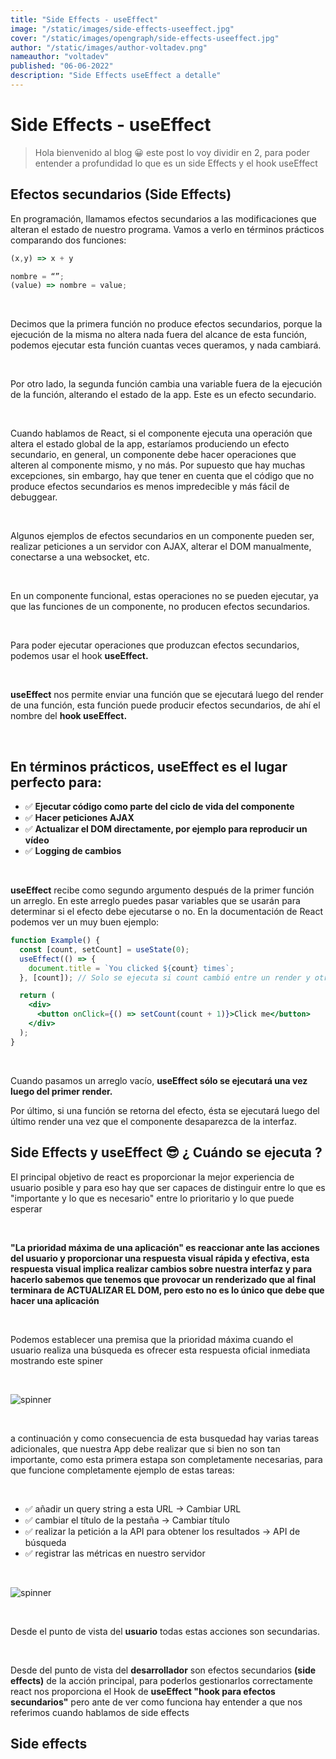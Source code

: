 ```yaml
---
title: "Side Effects - useEffect"
image: "/static/images/side-effects-useeffect.jpg"
cover: "/static/images/opengraph/side-effects-useeffect.jpg"
author: "/static/images/author-voltadev.png"
nameauthor: "voltadev"
published: "06-06-2022"
description: "Side Effects useEffect a detalle"
---
```


# Side Effects - useEffect

> Hola bienvenido al blog 😀 este post lo voy dividir en 2, para poder entender a profundidad lo que
> es un side Effects y el hook useEffect

## Efectos secundarios (Side Effects)

En programación, llamamos efectos secundarios a las modificaciones que alteran el
estado de nuestro programa. Vamos a verlo en términos prácticos comparando dos funciones:

```js
(x,y) => x + y

nombre = “”;
(value) => nombre = value;
```

<br />

Decimos que la primera función no produce efectos secundarios, porque la ejecución de
la misma no altera nada fuera del alcance de esta función, podemos ejecutar esta función
cuantas veces queramos, y nada cambiará.

<br />

Por otro lado, la segunda función cambia una variable fuera de la ejecución de la
función, alterando el estado de la app. Este es un efecto secundario.

<br />

Cuando hablamos de React, si el componente ejecuta una operación que altera el estado
global de la app, estaríamos produciendo un efecto secundario, en general, un componente
debe hacer operaciones que alteren al componente mismo, y no más. Por supuesto que
hay muchas excepciones, sin embargo, hay que tener en cuenta que el código que no
produce efectos secundarios es menos impredecible y más fácil de debuggear.

<br />

Algunos ejemplos de efectos secundarios en un componente pueden ser, realizar peticiones
a un servidor con AJAX, alterar el DOM manualmente, conectarse a una websocket, etc.

<br />

En un componente funcional, estas operaciones no se pueden ejecutar, ya que las funciones
de un componente, no producen efectos secundarios.

<br />

Para poder ejecutar operaciones que produzcan efectos secundarios, podemos usar el
hook **useEffect.**

<br />

**useEffect** nos permite enviar una función que se ejecutará luego del render de
una función, esta función puede producir efectos secundarios, de ahí el nombre del
**hook useEffect.**

<br />

## En términos prácticos, useEffect es el lugar perfecto para:

- <span className="list-icon">✅ </span> <b>
    Ejecutar código como parte del ciclo de vida del componente
  </b>
- <span className="list-icon">✅ </span> <b>Hacer peticiones AJAX</b>
- <span className="list-icon">✅ </span> <b>
    Actualizar el DOM directamente, por ejemplo para reproducir un vídeo
  </b>
- <span className="list-icon">✅ </span> <b>Logging de cambios</b>

<br />

**useEffect** recibe como segundo argumento después de la primer función un arreglo.
En este arreglo puedes pasar variables que se usarán para determinar si el efecto debe ejecutarse o no.
En la documentación de React podemos ver un muy buen ejemplo:

```jsx import React, {(useState, useEffect)} from "react";
function Example() {
  const [count, setCount] = useState(0);
  useEffect(() => {
    document.title = `You clicked ${count} times`;
  }, [count]); // Solo se ejecuta si count cambió entre un render y otro

  return (
    <div>
      <button onClick={() => setCount(count + 1)}>Click me</button>
    </div>
  );
}
```

<br />

Cuando pasamos un arreglo vacío, **useEffect sólo se ejecutará una vez luego del primer render.**

Por último, si una función se retorna del efecto, ésta se ejecutará luego del último render una vez
que el componente desaparezca de la interfaz.

## Side Effects y useEffect 😎 ¿ Cuándo se ejecuta ?

El principal objetivo de react es proporcionar la mejor experiencia de usuario posible y para eso
hay que ser capaces de distinguir entre lo que es "importante y lo que es necesario" entre lo prioritario
y lo que puede esperar

<br />

**"La prioridad máxima de una aplicación" es reaccionar ante las acciones del usuario y proporcionar una respuesta visual rápida y efectiva, esta respuesta visual implica realizar cambios sobre nuestra interfaz y para hacerlo sabemos que tenemos que provocar un renderizado que al final terminara de ACTUALIZAR EL DOM, pero esto no es lo único que debe que hacer una aplicación**

<br />

Podemos establecer una premisa que la prioridad máxima cuando el usuario realiza una búsqueda
es ofrecer esta respuesta oficial inmediata mostrando este spiner

<br />

![spinner](/static/images/spinner.png "spinner")

<br />

a continuación y como consecuencia de esta busquedad hay varias tareas adicionales, que nuestra App
debe realizar que si bien no son tan importante, como esta primera estapa son completamente necesarias, para que
funcione completamente ejemplo de estas tareas:

<br />

- <span className="list-icon">✅ </span> añadir un query string a esta URL -> Cambiar
  URL
- <span className="list-icon">✅ </span> cambiar el título de la pestaña -> Cambiar
  título
- <span className="list-icon">✅ </span> realizar la petición a la API para obtener
  los resultados -> API de búsqueda
- <span className="list-icon">✅ </span>registrar las métricas en nuestro
  servidor

<br />

![spinner](/static/images/consecuencias-useEffect.png)

<br />

Desde el punto de vista del **usuario** todas estas acciones son secundarias.

<br />

Desde del punto de vista del **desarrollador** son efectos secundarios **(side effects)** de la
acción principal, para poderlos gestionarlos correctamente react nos proporciona el Hook de **useEffect "hook para efectos secundarios"**
pero ante de ver como funciona hay entender a que nos referimos cuando hablamos de side effects

## Side effects

<!-- ![primer-commit](/static/images/primer-commit.png "fork star")

<br />

📚 [git - la guía sencilla](https://rogerdudler.github.io/git-guide/index.es.html "git - la guía sencilla")

<br />

## 🤩 Star y Fork ⭐

Contento que este repositorio ya le ha servido a 28 personas, con eso estoy mas que pagado, el poder ayudar a esas personas que recién comienzan con git, ya que al principio hay muchos conceptos que no entendemos. Si quieres puedes
compartir este repo con amigos que recién parten con git y dejarlo en alguna comunidad de discord donde hablen respecto a git.
Gracias por los star y fork. Siéntete libre de compartir el repositorio, la idea es difundir todo lo que ha otros les pueda ayudar. -->

```

```
